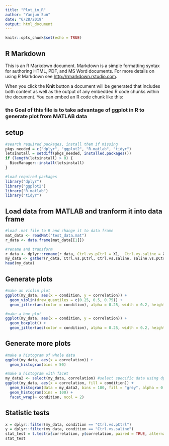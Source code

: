 ```yaml
---
title: "Plot_in_R"
author: "Yanjun Sun"
date: "6/28/2019"
output: html_document
---
```


```r
knitr::opts_chunk$set(echo = TRUE)
```

## R Markdown

This is an R Markdown document. Markdown is a simple formatting syntax for authoring HTML, PDF, and MS Word documents. For more details on using R Markdown see <http://rmarkdown.rstudio.com>.

When you click the **Knit** button a document will be generated that includes both content as well as the output of any embedded R code chunks within the document. You can embed an R code chunk like this:

### the Goal of this file is to take advantage of ggplot in R to generate plot from MATLAB data

## setup
```r
#search required packages, install them if missing
pkgs_needed = c("dplyr", "ggplot2", "R.matlab", "tidyr")
letsinstall = setdiff(pkgs_needed, installed.packages()) 
if (length(letsinstall) > 0) {
  BiocManager::install(letsinstall)
}

#load required packages
library("dplyr")
library("ggplot2")
library("R.matlab")
library("tidyr")

```


## Load data from MATLAB and tranform it into data frame
```r
#load .mat file to R and change it to data frame
mat_data <- readMat("test_data.mat")
r_data <- data.frame(mat_data[[1]])

#rename and transform
r_data <- dplyr::rename(r_data, Ctrl.vs.pCtrl = X1,  Ctrl.vs.saline = X2, saline.vs.pCtrl = X3)
my_data <- gather(r_data, Ctrl.vs.pCtrl, Ctrl.vs.saline, saline.vs.pCtrl, key = "condition", value = "correlation")
head(my_data)
```

## Generate plots
```r
#make an violin plot
ggplot(my_data, aes(x = condition, y = correlation)) + 
  geom_violin(draw_quantiles = c(0.25, 0.5, 0.75)) +
  geom_jitter(aes(color = condition), alpha = 0.25, width = 0.2, height = 0)

#make a box plot
ggplot(my_data, aes(x = condition, y = correlation)) + 
  geom_boxplot() +
  geom_jitter(aes(color = condition), alpha = 0.25, width = 0.2, height = 0)
```

## Generate more plots
```r
#make a histogram of whole data
ggplot(my_data, aes(x = correlation)) +
  geom_histogram(bins = 50)

#make a histogram with facet
my_data2 <- select(my_data, correlation) #select specific data using dplyr::select
ggplot(my_data, aes(x = correlation, fill = condition)) +
  geom_histogram(data = my_data2, bins = 100, fill = "grey", alpha = 0.5) +
  geom_histogram(bins = 100) + 
  facet_wrap(~ condition, ncol = 2)

```

## Statistic tests
```r
x = dplyr::filter(my_data, condition == "Ctrl.vs.pCtrl")
y = dplyr::filter(my_data, condition == "Ctrl.vs.saline")
stat_test = t.test(x$correlation, y$correlation, paired = TRUE, alternative = "two.sided")
stat_test

```